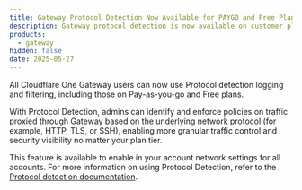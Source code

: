 ```yaml
---
title: Gateway Protocol Detection Now Available for PAYGO and Free Plans
description: Gateway protocol detection is now available on customer plan types!
products:
  - gateway
hidden: false
date: 2025-05-27
---
```


All Cloudflare One Gateway users can now use Protocol detection logging and filtering, including those on Pay-as-you-go and Free plans.

With Protocol Detection, admins can identify and enforce policies on traffic proxied through Gateway based on the underlying network protocol (for example, HTTP, TLS, or SSH), enabling more granular traffic control and security visibility no matter your plan tier.

This feature is available to enable in your account network settings for all accounts. For more information on using Protocol Detection, refer to the [Protocol detection documentation](/cloudflare-one/policies/gateway/network-policies/protocol-detection/).
